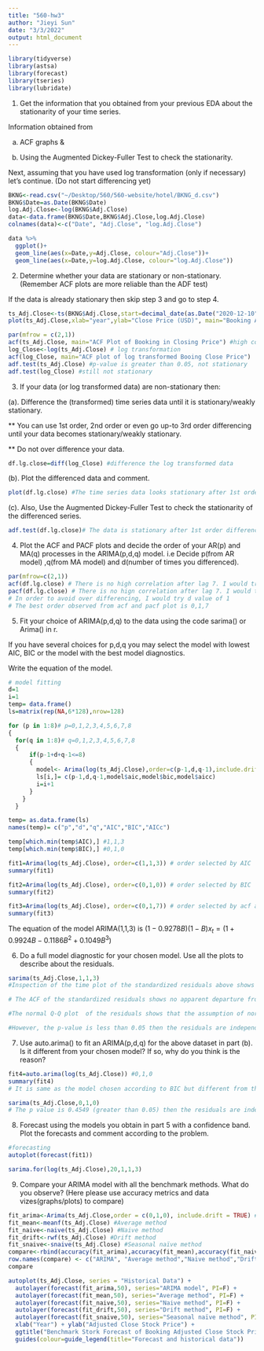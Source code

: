 ```yaml
---
title: "560-hw3"
author: "Jieyi Sun"
date: "3/3/2022"
output: html_document
---
```


```r
library(tidyverse)
library(astsa)
library(forecast)
library(tseries)
library(lubridate)
```


1. Get the information that you obtained from your previous EDA about the stationarity of your time series.

Information obtained from

a. ACF graphs &

b. Using the Augmented Dickey-Fuller Test to check the stationarity.

Next,  assuming that you have used log transformation (only if necessary)  let's continue. (Do not start differencing yet)


```r
BKNG<-read.csv("~/Desktop/560/560-website/hotel/BKNG_d.csv")
BKNG$Date=as.Date(BKNG$Date)
log.Adj.Close<-log(BKNG$Adj.Close)
data<-data.frame(BKNG$Date,BKNG$Adj.Close,log.Adj.Close)
colnames(data)<-c("Date", "Adj.Close", "log.Adj.Close")
```

```r
data %>%
  ggplot()+
  geom_line(aes(x=Date,y=Adj.Close, colour="Adj.Close"))+
  geom_line(aes(x=Date,y=log.Adj.Close, colour="log.Adj.Close"))
```

2. Determine whether your data are stationary or non-stationary. (Remember ACF plots are more reliable than the ADF test)

If the data is already stationary then skip step 3 and go to step 4.

```r
ts_Adj.Close<-ts(BKNG$Adj.Close,start=decimal_date(as.Date("2020-12-10")),frequency = 253)
plot(ts_Adj.Close,xlab="year",ylab="Close Price (USD)", main="Booking Adjusted Close Price trend")
```

```r
par(mfrow = c(2,1))
acf(ts_Adj.Close, main="ACF Plot of Booking in Closing Price") #high correlation
log_Close<-log(ts_Adj.Close) # log transformation
acf(log_Close, main="ACF plot of log transformed Booing Close Price")
adf.test(ts_Adj.Close) #p-value is greater than 0.05, not stationary
adf.test(log_Close) #still not stationary
```
3. If  your data (or log transformed data) are non-stationary then:

(a). Difference the (transformed) time series data until it is stationary/weakly stationary.

** You can use 1st order, 2nd order or even go up-to 3rd order differencing until your data becomes stationary/weakly stationary.

** Do not over difference your data.
```r
df.lg.close=diff(log_Close) #difference the log transformed data
```
(b). Plot the differenced data and comment.
```r
plot(df.lg.close) #The time series data looks stationary after 1st order differenced
```

(c). Also, Use the Augmented Dickey-Fuller Test to check the stationarity of the differenced series.
```r
adf.test(df.lg.close)# The data is stationary after 1st order difference since p-value is less than 0.05.
```

4.  Plot the ACF and PACF plots and decide the order of your AR(p) and MA(q) processes in the ARIMA(p,d,q) model. i.e Decide p(from AR model) ,q(from MA model) and d(number of times you differenced).
```r
par(mfrow=c(2,1))
acf(df.lg.close) # There is no high correlation after lag 7. I would try [0,7] value for p value
pacf(df.lg.close) # There is no hign correlation after lag 7. I would try [0,7] value for q value
# In order to avoid over differencing, I would try d value of 1
# The best order observed from acf and pacf plot is 0,1,7
``` 
5.  Fit your choice of ARIMA(p,d,q) to the data using the code sarima() or Arima() in r.

If you have several choices for p,d,q you may select the model with lowest AIC, BIC or the model with the best model diagnostics.

Write the equation of the model. 

```r
# model fitting
d=1
i=1
temp= data.frame()
ls=matrix(rep(NA,6*128),nrow=128)

for (p in 1:8)# p=0,1,2,3,4,5,6,7,8
{
  for(q in 1:8)# q=0,1,2,3,4,5,6,7,8
  {
      if(p-1+d+q-1<=8)
      {
        model<- Arima(log(ts_Adj.Close),order=c(p-1,d,q-1),include.drift=TRUE) #including drift because of the obvious trend
        ls[i,]= c(p-1,d,q-1,model$aic,model$bic,model$aicc)
        i=i+1
      }
    }
  }

temp= as.data.frame(ls)
names(temp)= c("p","d","q","AIC","BIC","AICc")
```

```r
temp[which.min(temp$AIC),] #1,1,3
temp[which.min(temp$BIC),] #0,1,0
```

```r
fit1=Arima(log(ts_Adj.Close), order=c(1,1,3)) # order selected by AIC
summary(fit1)
```

```r
fit2=Arima(log(ts_Adj.Close), order=c(0,1,0)) # order selected by BIC
summary(fit2)
```

```r
fit3=Arima(log(ts_Adj.Close), order=c(0,1,7)) # order selected by acf and pacf plot
summary(fit3)
```

The equation of the model ARIMA(1,1,3) is
$(1-0.9278B)(1-B)x_t=(1+0.9924B-0.1186B^2+0.1049B^3)$

6. Do a full model diagnostic for your chosen model. Use all the plots to describe about the residuals.
```r
sarima(ts_Adj.Close,1,1,3)
#Inspection of the time plot of the standardized residuals above shows no obvious patterns.

# The ACF of the standardized residuals shows no apparent departure from the model assumption, no significant lags shown.

#The normal Q-Q plot  of the residuals shows that the assumption of normality is reasonable, with the exception of the possible outliers.

#However, the p-value is less than 0.05 then the residuals are independent which we want for the model to be incorrect. A significant p-value in this test rejects the null hypothesis that the time series isn’t autocorrelated.
```
7. Use auto.arima() to fit an ARIMA(p,d,q) for the above dataset in part (b). Is it different from your chosen model? If so, why do you think is the reason?

```r
fit4=auto.arima(log(ts_Adj.Close)) #0,1,0
summary(fit4)
# It is same as the model chosen according to BIC but different from the model chosen according to AIC.
```

```r
sarima(ts_Adj.Close,0,1,0)
# The p value is 0.4549 (greater than 0.05) then the residuals are independent which we want for the model to be correct. So I would choose the model ARIMA(0,1,0)
```
8. Forecast using the models you obtain in part 5 with a confidence band. Plot the forecasts and comment according to the problem.
```r
#forecasting
autoplot(forecast(fit1))
```

```r
sarima.for(log(ts_Adj.Close),20,1,1,3)
```

9. Compare your ARIMA model with all the benchmark methods. What do you observe? (Here please use accuracy metrics and data vizes(graphs/plots) to compare)
```r
fit_arima<-Arima(ts_Adj.Close,order = c(0,1,0), include.drift = TRUE) #ARIMA model
fit_mean<-meanf(ts_Adj.Close) #Average method
fit_naive<-naive(ts_Adj.Close) #Naive method
fit_drift<-rwf(ts_Adj.Close) #Drift method
fit_snaive<-snaive(ts_Adj.Close) #Seasonal naïve method
compare<-rbind(accuracy(fit_arima),accuracy(fit_mean),accuracy(fit_naive),accuracy(fit_drift),accuracy(fit_snaive))
row.names(compare) <- c("ARIMA", "Average method","Naive method","Drift method","Seasonal naïve method")
compare
```

```r
autoplot(ts_Adj.Close, series = "Historical Data") +
  autolayer(forecast(fit_arima,50), series="ARIMA model", PI=F) +
  autolayer(forecast(fit_mean,50), series="Average method", PI=F) +
  autolayer(forecast(fit_naive,50), series="Naive method", PI=F) +
  autolayer(forecast(fit_drift,50), series="Drift method", PI=F) +
  autolayer(forecast(fit_snaive,50), series="Seasonal naïve method", PI=F) +
  xlab("Year") + ylab("Adjusted Close Stock Price") +
  ggtitle("Benchmark Stork Forecast of Booking Adjusted Close Stock Price") +
  guides(colour=guide_legend(title="Forecast and historical data"))
```